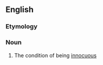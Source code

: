 ==English==

===Etymology===
{{suffix|en|innocuous|ness}}

===Noun===
{{en-noun|-|+}}

# The condition of being [[innocuous]]